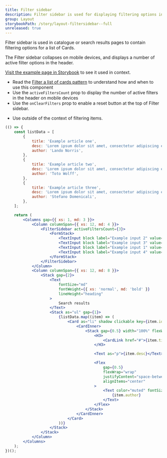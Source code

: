 ```yaml
---
title: Filter sidebar
description: Filter sidebar is used for displaying filtering options in a search result or catalogue page.
group: Layout
storybookPath: /story/layout-filtersidebar--full
unreleased: true
---
```


Filter sidebar is used in catalogue or search results pages to contain filtering options for a list of Cards.

The Filter sidebar collapses on mobile devices, and displays a number of active filter options in the header.

[Visit the example page in Storybook](/storybook/index.html?path=/story/layout-filtersidebar--full) to see it used in context.

<DoHeading />

- Read the [Filter a list of cards pattern](/patterns/filtering-a-dataset#filtering-a-list-of-cards) to understand how and
  when to use this component
- Use the `activeFiltersCount` prop to display the number of active filters in the header on mobile devices
- Use the `onClearFilters` prop to enable a reset button at the top of Filter sidebar.

<DontHeading />

- Use outside of the context of filtering items.

```jsx live
(() => {
	const listData = [
		{
			title: 'Example article one',
			desc: 'Lorem ipsum dolor sit amet, consectetur adipiscing elit. Donec auctor, nisl eget ultricies aliquam, nunc nisl aliquet nunc, quis aliquam nisl nunc eget nunc. Donec auctor, nisl eget ultricies aliquam, nunc nisl aliquet nunc, quis aliquam nisl nunc eget nunc.',
			author: 'Lando Norris',
		},
		{
			title: 'Example article two',
			desc: 'Lorem ipsum dolor sit amet, consectetur adipiscing elit. Donec auctor, nisl eget ultricies aliquam, nunc nisl aliquet nunc, quis aliquam nisl nunc eget nunc. Donec auctor, nisl eget ultricies aliquam, nunc nisl aliquet nunc, quis aliquam nisl nunc eget nunc.',
			author: 'Toto Wolff',
		},
		{
			title: 'Example article three',
			desc: 'Lorem ipsum dolor sit amet, consectetur adipiscing elit. Donec auctor, nisl eget ultricies aliquam, nunc nisl aliquet nunc, quis aliquam nisl nunc eget nunc. Donec auctor, nisl eget ultricies aliquam, nunc nisl aliquet nunc, quis aliquam nisl nunc eget nunc.',
			author: 'Stefano Domenicali',
		},
	];

	return (
		<Columns gap={{ xs: 1, md: 3 }}>
			<Column columnSpan={{ xs: 12, md: 4 }}>
				<FilterSidebar activeFiltersCount={3}>
					<FormStack>
						<TextInput block label="Example input 2" value="Example" />
						<TextInput block label="Example input 3" value="Example" />
						<TextInput block label="Example input 1" value="Example" />
						<TextInput block label="Example input 4" value="Example" />
					</FormStack>
				</FilterSidebar>
			</Column>
			<Column columnSpan={{ xs: 12, md: 8 }}>
				<Stack gap={2}>
					<Text
						fontSize="md"
						fontWeight={{ xs: 'normal', md: 'bold' }}
						lineHeight="heading"
					>
						Search results
					</Text>
					<Stack as="ul" gap={1}>
						{listData.map((item) => (
							<Card as="li" shadow clickable key={item.id}>
								<CardInner>
									<Stack gap={0.5} width="100%" flexWrap="wrap">
										<H3>
											<CardLink href="#">{item.title}</CardLink>
										</H3>

										<Text as="p">{item.desc}</Text>

										<Flex
											gap={0.5}
											flexWrap="wrap"
											justifyContent="space-between"
											alignItems="center"
										>
											<Text color="muted" fontSize="xs">
												{item.author}
											</Text>
										</Flex>
									</Stack>
								</CardInner>
							</Card>
						))}
					</Stack>
				</Stack>
			</Column>
		</Columns>
	);
})();
```
